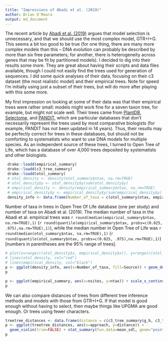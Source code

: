 ```yaml
---
title: "Impressions of Abadi et al. (2019)"
author: Brian O'Meara
output: md_document
---
```


The recent article by [Abadi et al. (2019)](https://doi.org/10.1038/s41467-019-08822-w) argues that model selection is unnecessary, and that we should use the most complex model, GTR+I+G. This seems a bit too good to be true (for one thing, there are many more complex models than this -- DNA evolution can probably be described by more than six free parameters; for another, there is heterogeneity across genes that may be fit by partitioned models). I decided to dig into their results some more. They are great about having their scripts and data files available, though I could not easily find the trees used for generation of sequences. I did some quick analyses of their data, focusing on their c3 dataset (the most realistic model) and their empirical trees. Note for speed I'm initially using just a subset of their trees, but will do more after playing with this some more.

My first impression on looking at some of their data was that their empirical trees were rather small: models might work fine for a seven taxon tree, for example, but might not scale well. Their trees came from [PlantDB](http://www.plantgdb.org/), [Selectome](https://selectome.unil.ch/), and [PANDIT](https://www.ebi.ac.uk/research/goldman/software/pandit), which are particular databases that don't necessarily represent the trees used by most comparative biologists (for example, PANDIT has not been updated in 14 years). Thus, their results may be perfectly correct for trees in these databases, but should not be comforting to systematists who want to use DNA models for multiple species. As an independent source of these trees, I turned to Open Tree of Life, which has a database of over 4,000 trees deposited by systematists and other biologists.

```r
 drake::loadd(empirical_summary)
 drake::loadd(c3_tree_summary)
 drake::loadd(otol_summary)
 # otol_density <- density(otol_summary$ntax, na.rm=TRUE)
 # otol_density$y <- otol_density$y/sum(otol_density$y)
 # empirical_density <- density(empirical_summary$ntax, na.rm=TRUE)
 # empirical_density$y <- empirical_density$y/sum(empirical_density$y)
 density_info <- data.frame(Number_of_taxa = c(otol_summary$ntax, empirical_summary$ntax), Source=c(rep("Open Tree of Life", nrow(otol_summary)), rep("Abadi et al. empirical", nrow(empirical_summary))))
```

Number of taxa in trees in Open Tree Of Life database (one per study) and number of taxa on Abadi et al. (2019). The median number of taxa in the Abadi et al. empirical trees was `r round(median(empirical_summary$ntax, na.rm=TRUE),1)` (`r round(quantile(empirical_summary$ntax, probs=c(0.025, .975),na.rm=TRUE),1)`), while the median number in Open Tree of Life was `r round(median(otol_summary$ntax, na.rm=TRUE),1)` (`r round(quantile(otol_summary$ntax, probs=c(0.025, .975),na.rm=TRUE),1)`) [numbers in parentheses are the 95% range of trees].

```r
# plot(x=range(c(otol_density$x, empirical_density$x)), y=range(c(otol_density$y, empirical_density$y)), type="n", log="x", xlab="Number of taxa", ylab="Proportion of trees", bty="n")
# lines(otol_density, col="red")
# lines(empirical_density, col="black")
p <- ggplot(density_info, aes(x=Number_of_taxa, fill=Source)) + geom_density(alpha=.2) + scale_x_continuous(trans='log10')
p
```

```r
p <- ggplot(empirical_summary, aes(x=nsites, y=ntax)) + scale_x_continuous(trans='log10') + scale_y_continuous(trans='log10') + geom_point()
p
```

We can also compare distances of trees from different tree inference methods and models with those from GTR+I+G. If that model is good enough without having to select, then maybe things like UPGMA are good enough. Or trees using fewer characters.

```r
treetree_distances <- data.frame(distance = c(c3_tree_summary$g_b, c3_tree_summary$g_u, c3_tree_summary$g_jc, c3_tree_summary$g_g100, c3_tree_summary$g_g250), approach=c(rep("BioNJ", nrow(c3_tree_summary)), rep("UPGMA", nrow(c3_tree_summary)), rep("Jukes-Cantor", nrow(c3_tree_summary)), rep("GTR+I+G 100 sites", nrow(c3_tree_summary)), rep("GTR+I+G 250 sites", nrow(c3_tree_summary))))
p <- ggplot(treetree_distances, aes(x=approach, y=distance)) +
  geom_violin(trim=FALSE) + stat_summary(fun.data=mean_sdl, geom="pointrange", color="red")
p
```
